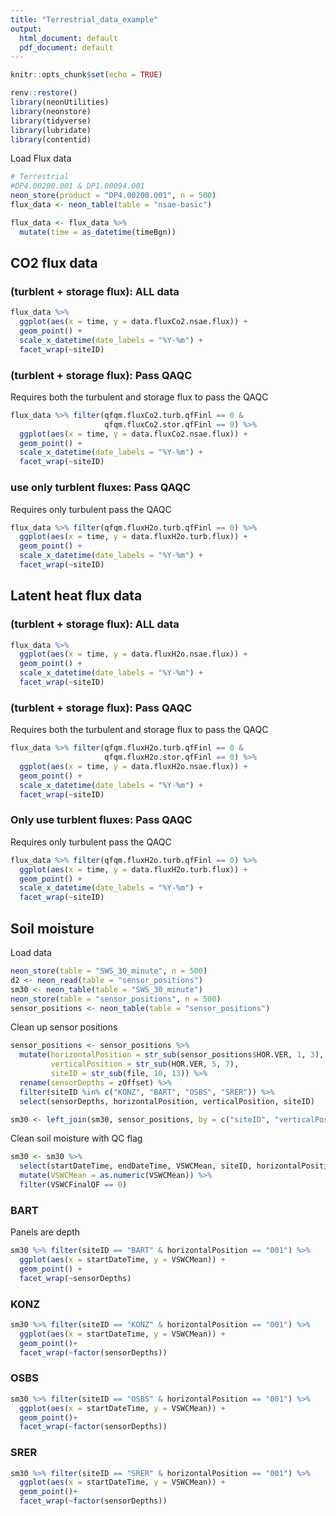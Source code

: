 ```yaml
---
title: "Terrestrial_data_example"
output:
  html_document: default
  pdf_document: default
---
```


```r
knitr::opts_chunk$set(echo = TRUE)
```

```r
renv::restore()
library(neonUtilities)
library(neonstore)
library(tidyverse)
library(lubridate)
library(contentid)
```

Load Flux data

```r
# Terrestrial
#DP4.00200.001 & DP1.00094.001
neon_store(product = "DP4.00200.001", n = 500) 
flux_data <- neon_table(table = "nsae-basic")

flux_data <- flux_data %>% 
  mutate(time = as_datetime(timeBgn))

```

## CO2 flux data 

### (turblent + storage flux): ALL data

```r
flux_data %>%
  ggplot(aes(x = time, y = data.fluxCo2.nsae.flux)) + 
  geom_point() +
  scale_x_datetime(date_labels = "%Y-%m") +
  facet_wrap(~siteID)
```

### (turblent + storage flux): Pass QAQC

Requires both the turbulent and storage flux to pass the QAQC

```r
flux_data %>% filter(qfqm.fluxCo2.turb.qfFinl == 0 & 
                     qfqm.fluxCo2.stor.qfFinl == 0) %>% 
  ggplot(aes(x = time, y = data.fluxCo2.nsae.flux)) + 
  geom_point() +
  scale_x_datetime(date_labels = "%Y-%m") +
  facet_wrap(~siteID)
```

### use only turblent fluxes: Pass QAQC

Requires only turbulent pass the QAQC

```r
flux_data %>% filter(qfqm.fluxH2o.turb.qfFinl == 0) %>% 
  ggplot(aes(x = time, y = data.fluxH2o.turb.flux)) + 
  geom_point() +
  scale_x_datetime(date_labels = "%Y-%m") +
  facet_wrap(~siteID)
```


## Latent heat flux data 

### (turblent + storage flux): ALL data

```r
flux_data %>%
  ggplot(aes(x = time, y = data.fluxH2o.nsae.flux)) + 
  geom_point() +
  scale_x_datetime(date_labels = "%Y-%m") +
  facet_wrap(~siteID)
```

### (turblent + storage flux): Pass QAQC

Requires both the turbulent and storage flux to pass the QAQC

```r
flux_data %>% filter(qfqm.fluxH2o.turb.qfFinl == 0 & 
                     qfqm.fluxH2o.stor.qfFinl == 0) %>% 
  ggplot(aes(x = time, y = data.fluxH2o.nsae.flux)) + 
  geom_point() +
  scale_x_datetime(date_labels = "%Y-%m") +
  facet_wrap(~siteID)
```

### Only use turblent fluxes: Pass QAQC

Requires only turbulent pass the QAQC

```r
flux_data %>% filter(qfqm.fluxH2o.turb.qfFinl == 0) %>% 
  ggplot(aes(x = time, y = data.fluxH2o.turb.flux)) + 
  geom_point() +
  scale_x_datetime(date_labels = "%Y-%m") +
  facet_wrap(~siteID)
```


## Soil moisture

Load data

```r
neon_store(table = "SWS_30_minute", n = 500) 
d2 <- neon_read(table = "sensor_positions") 
sm30 <- neon_table(table = "SWS_30_minute")
neon_store(table = "sensor_positions", n = 500) 
sensor_positions <- neon_table(table = "sensor_positions")
```

Clean up sensor positions

```r
sensor_positions <- sensor_positions %>% 
  mutate(horizontalPosition = str_sub(sensor_positions$HOR.VER, 1, 3),
         verticalPosition = str_sub(HOR.VER, 5, 7),
         siteID = str_sub(file, 10, 13)) %>% 
  rename(sensorDepths = zOffset) %>% 
  filter(siteID %in% c("KONZ", "BART", "OSBS", "SRER")) %>% 
  select(sensorDepths, horizontalPosition, verticalPosition, siteID)

sm30 <- left_join(sm30, sensor_positions, by = c("siteID", "verticalPosition", "horizontalPosition"))
```
  
Clean soil moisture with QC flag

```r
sm30 <- sm30 %>% 
  select(startDateTime, endDateTime, VSWCMean, siteID, horizontalPosition, verticalPosition, VSWCFinalQF, sensorDepths) %>% 
  mutate(VSWCMean = as.numeric(VSWCMean)) %>% 
  filter(VSWCFinalQF == 0)
```

### BART

Panels are depth

```r
sm30 %>% filter(siteID == "BART" & horizontalPosition == "001") %>% 
  ggplot(aes(x = startDateTime, y = VSWCMean)) +
  geom_point() +
  facet_wrap(~sensorDepths)
```

### KONZ

```r
sm30 %>% filter(siteID == "KONZ" & horizontalPosition == "001") %>% 
  ggplot(aes(x = startDateTime, y = VSWCMean)) +
  geom_point()+
  facet_wrap(~factor(sensorDepths))
```

### OSBS

```r
sm30 %>% filter(siteID == "OSBS" & horizontalPosition == "001") %>% 
  ggplot(aes(x = startDateTime, y = VSWCMean)) +
  geom_point()+
  facet_wrap(~factor(sensorDepths))
```

### SRER

```r
sm30 %>% filter(siteID == "SRER" & horizontalPosition == "001") %>% 
  ggplot(aes(x = startDateTime, y = VSWCMean)) +
  geom_point()+
  facet_wrap(~factor(sensorDepths))
```
